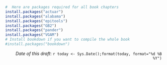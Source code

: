 

```r
#  Here are packages required for all book chapters
install.packages("actuar")
install.packages("alabama")
install.packages("epitools")
install.packages("GB2")
install.packages("pander")
install.packages("VGAM")
# Install bookdown if you want to compile the whole book
#install.packages("bookdown")

```


<p style="text-align:right;">
*Date of this draft*: `r today <- Sys.Date();format(today, format="%d %B %Y")`</p>

<script language="javascript">
function toggle(id1,id2) {
	var ele = document.getElementById(id1); var text = document.getElementById(id2);
	if (ele.style.display == "block") {ele.style.display = "none"; text.innerHTML = "Show Solution";}
		else {ele.style.display = "block"; text.innerHTML = "Hide Solution";}}
</script>
<script language="javascript">
function togglecode(id1,id2) {
   var ele = document.getElementById(id1); var text = document.getElementById(id2);
   if (ele.style.display == "block") {ele.style.display = "none"; text.innerHTML = "Show R Code";}
      else {ele.style.display = "block"; text.innerHTML = "Hide R Code";}}
</script>
<script language="javascript">
function toggleEX(id1,id2) {
   var ele = document.getElementById(id1); var text = document.getElementById(id2);
   if (ele.style.display == "block") {ele.style.display = "none"; text.innerHTML = "Show Example";}
      else {ele.style.display = "block"; text.innerHTML = "Hide Example";}}
</script>
<script language="javascript">
function toggleTheory(id1,id2) {
   var ele = document.getElementById(id1); var text = document.getElementById(id2);
   if (ele.style.display == "block") {ele.style.display = "none"; text.innerHTML = "Show Theory";}
      else {ele.style.display = "block"; text.innerHTML = "Hide Theory";}}
</script>

<!-- Sample code to be added at the beginning of the chapter -->

<!-- # --- -->
<!-- # title: Chapter from Loss Data Analytics -->
<!-- # output: -->
<!-- #   html_document: -->
<!-- #     toc: yes -->
<!-- #     toc_depth: '3' -->
<!-- #     number_sections: yes -->
<!-- # #  pdf_document: -->
<!-- # #    number_sections: yes -->
<!-- # #    toc: yes -->
<!-- # #    toc_depth: '3' -->
<!-- # --- -->
<!-- #  -->
<!-- # ```{r echo = FALSE} -->
<!-- # INSTALLPACKAGES <- FALSE -->
<!-- # # Remove the hashtag (#) if you want to install packages -->
<!-- # #INSTALLPACKAGES <- TRUE -->
<!-- # ``` -->
<!-- #  -->
<!-- # ```{r child = 'HeaderCode.Rmd'} -->
